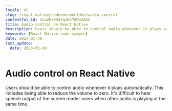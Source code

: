 ```yaml
---
locale: nl
slug: /react-native/codevoorbeelden/audio-control
contentful_id: 2LwZhz9d4TqiNJYKMu2AhS
title: Audio control on React Native
description: Users should be able to control audio whenever it plays automatically.
keywords: [React Native code sample]
date: 2023-01-30
last_update:
  date: 2023-01-30
---
```


# Audio control on React Native

Users should be able to control audio whenever it plays automatically. This includes being able to reduce the volume to zero. It's difficult to hear speech output of the screen reader users when other audio is playing at the same time.

<CodeSample id="media-audio-control" locale="nl" platform="react native"/>
